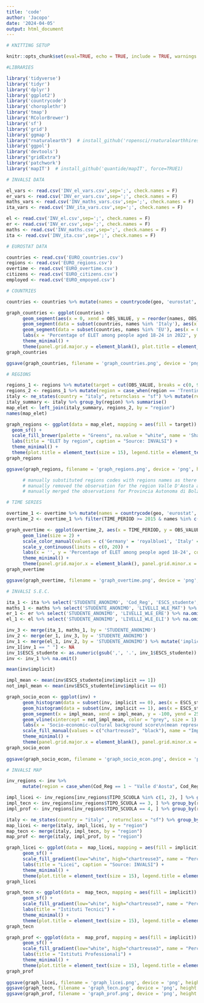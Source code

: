 ---
title: 'code'
author: 'Jacopo'
date: '2024-04-05'
output: html_document
---

```{r setup}
# KNITTING SETUP

knitr::opts_chunk$set(eval=TRUE, echo = TRUE, include = TRUE, warnings = FALSE)  
```

```{r}
#LIBRARIES

library('tidyverse')
library('tidyr')
library('dplyr')
library('ggplot2')
library('countrycode')
library('choroplethr')
library('tmap')
library('RColorBrewer')
library('sf')
library('grid')
library('ggmap')
library("rnaturalearth")  # install_github('ropensci/rnaturalearthhires', force=TRUE1)
library('ggpol')
library('devtools')
library("gridExtra")
library('patchwork')
library('mapIT')  # install_github('quantide/mapIT', force=TRUE1)
```

```{r}
# INVALSI DATA

el_vars <- read.csv('INV_el_vars.csv',sep=';', check.names = F)
er_vars <- read.csv('INV_er_vars.csv',sep=';', check.names = F)
maths_vars <- read.csv('INV_maths_vars.csv',sep=';', check.names = F)
ita_vars <- read.csv('INV_ita_vars.csv',sep=';', check.names = F)

el <- read.csv('INV_el.csv',sep=';', check.names = F)
er <- read.csv('INV_er.csv',sep=';', check.names = F)
maths <- read.csv('INV_maths.csv',sep=';', check.names = F)
ita <- read.csv('INV_ita.csv',sep=';', check.names = F)
```

```{r}
# EUROSTAT DATA

countries <- read.csv('EURO_countries.csv')
regions <- read.csv('EURO_regions.csv')
overtime <- read.csv('EURO_overtime.csv')
citizens <- read.csv('EURO_citizens.csv')
employed <- read.csv('EURO_empoyed.csv')
```

```{r}
# COUNTRIES

countries <- countries %>% mutate(names = countrycode(geo, 'eurostat', 'country.name', nomatch = NA)) %>% mutate(names = replace_na(names, 'EU'))

graph_countries <- ggplot(countries) +
      geom_segment(aes(x = 0, xend = OBS_VALUE, y = reorder(names, OBS_VALUE), yend = reorder(names, OBS_VALUE)), size = 3, color = 'chartreuse3') +
      geom_segment(data = subset(countries, names %in% 'Italy'), aes(x = 0, xend = OBS_VALUE, y = reorder(names, OBS_VALUE), yend = reorder(names, OBS_VALUE)), size = 3, color = 'black') +
      geom_segment(data = subset(countries, names %in% 'EU'), aes(x = 0, xend = OBS_VALUE, y = reorder(names, OBS_VALUE), yend = reorder(names, OBS_VALUE)), size = 3, color = 'darkgrey') +
      labs(x = 'Percentage of ELET among people aged 18-24 in 2022', y = '', title = 'ELET by country', caption = "Source: Eurostat") +
      theme_minimal() + 
      theme(panel.grid.major.y = element_blank(), plot.title = element_text(size = 15), axis.title = element_text(size = 10), plot.caption = element_text(size = 7)) 
graph_countries

ggsave(graph_countries, filename = 'graph_countries.png', device = 'png', height = 1500, width = 2000, units = 'px', bg = 'white')
```

```{r}
# REGIONS

regions_1 <- regions %>% mutate(target = cut(OBS_VALUE, breaks = c(0, 9, 10, 14, Inf), labels = c('<9% (EU 2030 target: <9%)','9-10% (EU 2020 target: <10%)','10-11%','>14%'))) %>% mutate(region=geo)
regions_2 <- regions_1 %>% mutate(region = case_when(region == 'Trentino Alto Adige' ~ "Trentino-Alto Adige", region == 'Sicilia' ~ "Sicily", region == 'Puglia' ~ "Apulia", TRUE ~ region))
italy <- ne_states(country = "italy", returnclass = "sf") %>% mutate(region = case_when(region == 'Trentino Alto Adige' ~ "Trentino-Alto Adige", region == 'Sicilia' ~ "Sicily", region == 'Puglia' ~ "Apulia", TRUE ~ region))
italy_summary <- italy %>% group_by(region) %>% summarise()
map_elet <- left_join(italy_summary, regions_2, by = "region")
names(map_elet)

graph_regions <- ggplot(data = map_elet, mapping = aes(fill = target)) + 
  geom_sf() + 
  scale_fill_brewer(palette = "Greens", na.value = "white", name = 'Share of ELET among \npeople aged 18-24 in 2022') +
  labs(title = "ELET by region", caption = "Source: INVALSI") + 
  theme_minimal() +
  theme(plot.title = element_text(size = 15), legend.title = element_text(size = 10), plot.caption = element_text(size = 7), panel.grid = element_blank(), axis.text = element_blank())
graph_regions

ggsave(graph_regions, filename = 'graph_regions.png', device = 'png', height = 1500, width = 2000, units = 'px', bg = 'white')

      # manually substituted regions codes with regions names as there is no function to do so
      # manually removed the observation for the region Valle D'Aosta as contained NA and NA causes problems with mapIT()
      # manually merged the observations for Provincia Autonoma di Bolzano and Provincia Autonoma di Trento as mapIT() considers the two provinces as a single region called Trentino Alto Adige (the value is entered by using existing values weighted according to ISTAT data about 2024 residents aged 18-24 of said two provinces)
```




```{r}
# TIME SERIES

overtime_1 <- overtime %>% mutate(names = countrycode(geo, 'eurostat', 'country.name', nomatch = NA)) %>% mutate(names = replace_na(names, 'EU'))
overtime_2 <- overtime_1 %>% filter(TIME_PERIOD >= 2015 & names %in% c('Italy', 'Germany', 'Spain', 'EU'))

graph_overtime <- ggplot(overtime_2, aes(x = TIME_PERIOD, y = OBS_VALUE, group = names, color = names)) +
      geom_line(size = 2) +
      scale_color_manual(values = c('Germany' = 'royalblue1', 'Italy' = 'black', 'Spain' = 'chartreuse2', 'EU' = 'darkgrey')) +
      scale_y_continuous(limits = c(0, 20)) +
      labs(x = '', y = 'Percentage of ELET among people aged 18-24', color = 'Country', title = 'ELET over time', caption = "Source: Eurostat") +
      theme_minimal() +
      theme(panel.grid.major.x = element_blank(), panel.grid.minor.x = element_blank(), plot.title = element_text(size = 15), axis.title = element_text(size = 10), legend.title = element_text(size = 10), plot.caption = element_text(size = 7))
graph_overtime

ggsave(graph_overtime, filename = 'graph_overtime.png', device = 'png', height = 1500, width = 2000, units = 'px', bg = 'white')
```

```{r}
# INVALSI S.E.C.

ita_1 <- ita %>% select('STUDENTE_ANONIMO', 'Cod_Reg', 'ESCS_studente', 'TIPO_SCUOLA', 'LIVELLI_WLE_ITA') %>% na.omit()
maths_1 <- maths %>% select('STUDENTE_ANONIMO', 'LIVELLI_WLE_MAT') %>% na.omit()
er_1 <- er %>% select('STUDENTE_ANONIMO', 'LIVELLI_WLE_ERE') %>% na.omit()
el_1 <- el %>% select('STUDENTE_ANONIMO', 'LIVELLI_WLE_ELI') %>% na.omit()

inv_3 <- merge(ita_1, maths_1, by = 'STUDENTE_ANONIMO')
inv_2 <- merge(er_1, inv_3, by = 'STUDENTE_ANONIMO')
inv_1 <- merge(el_1, inv_2, by = 'STUDENTE_ANONIMO') %>% mutate('implicit' = ifelse(LIVELLI_WLE_ITA < 3 & LIVELLI_WLE_MAT < 3 & LIVELLI_WLE_ERE <2& LIVELLI_WLE_ELI < 2, 1, 0))
inv_1[inv_1 == " "] <- NA
inv_1$ESCS_studente <- as.numeric(gsub(',', '.', inv_1$ESCS_studente))
inv <- inv_1 %>% na.omit()

mean(inv$implicit) 

impl_mean <- mean(inv$ESCS_studente[inv$implicit == 1])
not_impl_mean <- mean(inv$ESCS_studente[inv$implicit == 0])

graph_socio_econ <- ggplot(inv) +
      geom_histogram(data = subset(inv, implicit == 0), aes(x = ESCS_studente, fill = "Implicit leaver students"), bins = 28) +
      geom_histogram(data = subset(inv, implicit == 1), aes(x = ESCS_studente, fill = "Not implicit leaver students"), bins = 28) +
      geom_segment(x = impl_mean, xend = impl_mean, y = -100, yend = 250, color = "grey", size = 1) +
      geom_vline(xintercept = not_impl_mean, color = "grey", size = 1) +
      labs(x = 'Socio-economic-cultural background score\n(mean represented by the grey lines)', y = 'Students in the 2023 sample', title = 'Implicit ELET by socio-economic-cultural score', caption = "Source: INVALSI") +
      scale_fill_manual(values = c("chartreuse3", "black"), name = "Implicit leavers", labels = c("No", "Yes")) +
      theme_minimal() +
      theme(panel.grid.major.x = element_blank(), panel.grid.minor.x = element_blank(), plot.title = element_text(size = 15), axis.title = element_text(size = 10), legend.title = element_text(size = 10), plot.caption = element_text(size = 7))
graph_socio_econ
      
ggsave(graph_socio_econ, filename = 'graph_socio_econ.png', device = 'png', height = 1500, width = 2000, units = 'px', bg = 'white')
```

```{r}
# INVALSI MAP

inv_regions <- inv %>%
      mutate(region = case_when(Cod_Reg == 1 ~ "Valle d'Aosta", Cod_Reg == 2 ~ "Piemonte", Cod_Reg == 3 ~ "Liguria", Cod_Reg == 4 ~ "Lombardia", Cod_Reg == 6 ~ "Veneto", Cod_Reg == 7 ~ "Friuli-Venezia Giulia", Cod_Reg == 8 ~ "Emilia-Romagna", Cod_Reg == 9 ~ "Toscana", Cod_Reg == 10 ~ "Umbria", Cod_Reg == 11 ~ "Marche", Cod_Reg == 12 ~ "Lazio", Cod_Reg == 13 ~ "Abruzzo", Cod_Reg == 14 ~ "Molise", Cod_Reg == 15 ~ "Campania", Cod_Reg == 16 ~ "Apulia", Cod_Reg == 17 ~ "Basilicata", Cod_Reg == 18 ~ "Calabria", Cod_Reg == 19 ~ "Sicily", Cod_Reg == 20 ~ "Sardegna", Cod_Reg %in% c(51, 52, 53, 54) ~ "Trentino-Alto Adige"))

impl_licei <- inv_regions[inv_regions$TIPO_SCUOLA %in% c(1, 2), ] %>% group_by(region) %>% summarize(implicit = mean(implicit)*100)
impl_tecn <- inv_regions[inv_regions$TIPO_SCUOLA == 3, ] %>% group_by(region) %>% summarize(implicit = mean(implicit)*100)
impl_prof <- inv_regions[inv_regions$TIPO_SCUOLA == 4, ] %>% group_by(region) %>% summarize(implicit = mean(implicit)*100)

italy <- ne_states(country = "italy" , returnclass = "sf") %>% group_by(region) %>% summarise()
map_licei <- merge(italy, impl_licei, by = "region")
map_tecn <- merge(italy, impl_tecn, by = "region")
map_prof <- merge(italy, impl_prof, by = "region")

graph_licei <- ggplot(data =  map_licei, mapping = aes(fill = implicit)) + 
      geom_sf() + 
      scale_fill_gradient(low="white", high="chartreuse3", name = "Percentage of implicit \nELET in the 2023 sample", limits = c(0,70),breaks = seq(0, 70, by = 10), labels = seq(0,70, by=10)) +
      labs(title = "Licei", caption = "Source: INVALSI") + 
      theme_minimal() +
      theme(plot.title = element_text(size = 15), legend.title = element_text(size = 10), plot.caption = element_text(size = 7), panel.grid = element_blank(), axis.text = element_blank(), plot.margin = margin(c(1, 0, 0.1, 0), "cm"))
graph_licei

graph_tecn <- ggplot(data =  map_tecn, mapping = aes(fill = implicit)) + 
      geom_sf() + 
      scale_fill_gradient(low="white", high="chartreuse3", name = "Percentage of implicit \nELET in the 2023 sample", limits = c(0,70),breaks = seq(0, 70, by = 10), labels = seq(0,70, by=10)) +
      labs(title = "Istituti Tecnici") + 
      theme_minimal() +
      theme(plot.title = element_text(size = 15), legend.title = element_text(size = 10), panel.grid = element_blank(), axis.text = element_blank(), legend.position = "none", plot.margin = margin(c(1, 0, 0.1, 0), "cm"))
graph_tecn  

graph_prof <- ggplot(data =  map_prof, mapping = aes(fill = implicit)) + 
      geom_sf() + 
      scale_fill_gradient(low="white", high="chartreuse3", name = "Percentage of implicit \nELET in the 2023 sample", limits = c(0,70),breaks = seq(0, 70, by = 10), labels = seq(0,70, by=10)) +
      labs(title = "Istituti Professionali") + 
      theme_minimal() +
      theme(plot.title = element_text(size = 15), legend.title = element_text(size = 10), panel.grid = element_blank(), axis.text = element_blank(), legend.position = "none", plot.margin = margin(c(1, 0, 0.1, 0), "cm"))
graph_prof 
      
ggsave(graph_licei, filename = 'graph_licei.png', device = 'png', height = 1500, width = 1500, units = 'px', bg = 'white')
ggsave(graph_tecn, filename = 'graph_tecn.png', device = 'png', height = 1500, width = 1000, units = 'px', bg = 'white')
ggsave(graph_prof, filename = 'graph_prof.png', device = 'png', height = 1500, width = 1000, units = 'px', bg = 'white')

```

